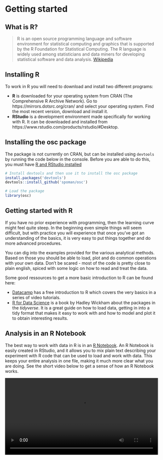 # Getting started

## What is R?
> R is an open source programming language and software environment for statistical computing and graphics that is supported by the R Foundation for Statistical Computing. The R language is widely used among statisticians and data miners for developing statistical software and data analysis. [Wikipedia](https://en.wikipedia.org/wiki/R_(programming_language))

## Installing R {#installing-r}
To work in R you will need to download and install two different programs:

* **R** is downloaded for your operating system from CRAN (The Comprehensive R Archive Network). Go to https://mirrors.dotsrc.org/cran/ and select your operating system. Find the most recent version, download and install it.
* **RStudio** is a development environment made specifically for working with R. It can be downloaded and installed from https://www.rstudio.com/products/rstudio/#Desktop.

## Installing the osc package
The package is not currently on CRAN, but can be installed using `devtools` by running the code below in the console. Before you are able to do this, you must have [R and RStudio installed](#installing-r)

```r
# Install devtools and then use it to install the osc package
install.packages('devtools')
devtools::install_github('spoman/osc')

# Load the package
library(osc)
```

## Getting started with R
If you have no prior experience with programming, then the learning curve might feel quite steep. In the beginning even simple things will seem difficult, but with practice you will experience that once you've got an understanding of the basics, it is very easy to put things together and do more advanced procedures.

You can dig into the examples provided for the various analytical methods. Based on those you should be able to load, plot and do common operations with your own data. Don't be scared - most of the code is pretty close to plain english, spiced with some logic on how to read and treat the data. 

Some good ressources to get a more basic introduction to R can be found here:

* [Datacamp](https://www.datacamp.com/courses/free-introduction-to-r) has a free introduction to R which covers the very basics in a series of video tutorials. 
* [R for Data Science](http://r4ds.had.co.nz/) is a book by Hadley Wickham about the packages in the *tidyverse*. It is a great guide on how to load data, getting in into a tidy format that makes it easy to work with and how to model and plot it to obtain interesting results. 

## Analysis in an R Notebook
The best way to work with data in R is in an [R Notebook](http://rmarkdown.rstudio.com/r_notebooks.html). An R Notebook is easily created in RStudio, and it allows you to mix plain text describing your experiment with R code that can be used to load and work with data. This keeps your entire analysis in one file, making it much more clear what you are doing. See the short video below to get a sense of how an R Notebook works.

<video style="width:100%;" controls>
  <source src="content/rnotebook.mp4" type="video/mp4">
</video>

